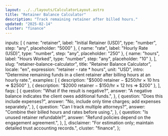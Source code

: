 ```yaml
---
layout: ../../layouts/CalculatorLayout.astro
title: "Retainer Balance Calculator"
description: "Track remaining retainer after billed hours."
updated: "2025-02-14"
cluster: "finance"
---
```



  inputs: [
    { name: "retainer", label: "Initial Retainer (USD)", type: "number", step: "any", placeholder: "5000" },
    { name: "rate", label: "Hourly Rate (USD)", type: "number", step: "any", placeholder: "250" },
    { name: "hours", label: "Hours Worked", type: "number", step: "any", placeholder: "10" },
  ],
  slug: "retainer-balance-calculator",
  title: "Retainer Balance Calculator",
  locale: "en",
  expression: "retainer - rate * hours",
  unit: "USD",
  intro: "Determine remaining funds in a client retainer after billing hours at an hourly rate.",
  examples: [
    { description: "$5000 retainer − $250/hr × 10 hrs ⇒ $2500" },
    { description: "$2000 retainer − $150/hr × 12 hrs ⇒ $200" },
  ],
  faqs: [
    {
      question: "What if the result is negative?",
      answer: "A negative balance indicates the client owes additional funds.",
    },
    {
      question: "Does this include expenses?",
      answer: "No, include only time charges; add expenses separately.",
    },
    {
      question: "Can I track multiple attorneys?",
      answer: "Combine their billed hours and rates before using.",
    },
    {
      question: "Is unused retainer refundable?",
      answer: "Refund policies depend on the engagement agreement.",
    },
  ],
  disclaimer: "For estimation only; maintain detailed trust accounting records.",
  cluster: "finance",
};

<Calculator schema={schema} />

